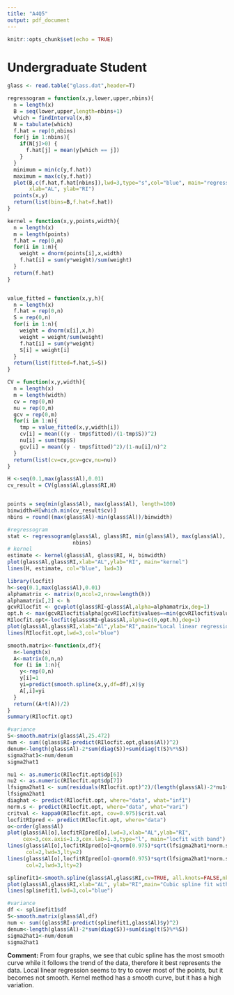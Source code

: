 ```yaml
---
title: "A4Q5"
output: pdf_document
---
```


```r
knitr::opts_chunk$set(echo = TRUE)
```

# Undergraduate Student

```r
glass <- read.table("glass.dat",header=T)
```

```r
regressogram = function(x,y,lower,upper,nbins){
  n = length(x)
  B = seq(lower,upper,length=nbins+1)
  which = findInterval(x,B)
  N = tabulate(which)
  f.hat = rep(0,nbins)
  for(j in 1:nbins){
    if(N[j]>0) {
      f.hat[j] = mean(y[which == j])
    }
  }
  minimum = min(c(y,f.hat))
  maximum = max(c(y,f.hat))
  plot(B,c(f.hat,f.hat[nbins]),lwd=3,type="s",col="blue", main="regressogram",
       xlab="AL", ylab="RI")
  points(x,y)
  return(list(bins=B,f.hat=f.hat))
}

kernel = function(x,y,points,width){
  n = length(x)
  m = length(points)
  f.hat = rep(0,m)
  for(i in 1:m){
    weight = dnorm(points[i],x,width)
    f.hat[i] = sum(y*weight)/sum(weight)
  }
  return(f.hat)
}


value_fitted = function(x,y,h){
  n = length(x)
  f.hat = rep(0,n)
  S = rep(0,n)
  for(i in 1:n){
    weight = dnorm(x[i],x,h)
    weight = weight/sum(weight)
    f.hat[i] = sum(y*weight)
    S[i] = weight[i]
  }
  return(list(fitted=f.hat,S=S))
}

CV = function(x,y,width){
  n = length(x)
  m = length(width)
  cv = rep(0,m)
  nu = rep(0,m)
  gcv = rep(0,m)
  for(i in 1:m){
    tmp = value_fitted(x,y,width[i])
    cv[i] = mean(((y - tmp$fitted)/(1-tmp$S))^2)
    nu[i] = sum(tmp$S)
    gcv[i] = mean((y - tmp$fitted)^2)/(1-nu[i]/n)^2
  }
  return(list(cv=cv,gcv=gcv,nu=nu))
}

H <-seq(0.1,max(glass$Al),0.01)
cv_result = CV(glass$Al,glass$RI,H)


points = seq(min(glass$Al), max(glass$Al), length=100)
binwidth=H[which.min(cv_result$cv)]
nbins = round((max(glass$Al)-min(glass$Al))/binwidth)

#regressogram
stat <- regressogram(glass$Al, glass$RI, min(glass$Al), max(glass$Al), 
                     nbins)
# kernel
estimate <- kernel(glass$Al, glass$RI, H, binwidth)
plot(glass$Al,glass$RI,xlab="AL",ylab="RI", main="kernel")
lines(H, estimate, col="blue", lwd=3)
```

```r
library(locfit)
h<-seq(0.1,max(glass$Al),0.01)
alphamatrix <- matrix(0,ncol=2,nrow=length(h))
alphamatrix[,2] <- h
gcvRIlocfit <- gcvplot(glass$RI~glass$Al,alpha=alphamatrix,deg=1)
opt.h <- max(gcvRIlocfit$alpha[gcvRIlocfit$values==min(gcvRIlocfit$values),2])
RIlocfit.opt<-locfit(glass$RI~glass$Al,alpha=c(0,opt.h),deg=1)
plot(glass$Al,glass$RI,xlab="Al",ylab="RI",main="Local linear regression")
lines(RIlocfit.opt,lwd=3,col="blue")

smooth.matrix<-function(x,df){
  n<-length(x)
  A<-matrix(0,n,n)
  for (i in 1:n){
    y<-rep(0,n)
    y[i]=1
    yi=predict(smooth.spline(x,y,df=df),x)$y
    A[,i]=yi
  }
  return((A+t(A))/2)
}
summary(RIlocfit.opt)

#variance
S<-smooth.matrix(glass$Al,25.472)
num <- sum((glass$RI-predict(RIlocfit.opt,glass$Al))^2)
denum<-length(glass$Al)-2*sum(diag(S))+sum(diag(t(S)%*%S))
sigma2hat1<-num/denum
sigma2hat1

nu1 <- as.numeric(RIlocfit.opt$dp[6])
nu2 <- as.numeric(RIlocfit.opt$dp[7])
lfsigma2hat1 <- sum(residuals(RIlocfit.opt)^2)/(length(glass$Al)-2*nu1+nu2)
lfsigma2hat1
diaghat <- predict(RIlocfit.opt, where="data", what="inf1")
norm.s <- predict(RIlocfit.opt, where="data", what="vari")
critval <- kappa0(RIlocfit.opt, cov=0.975)$crit.val
locfitRIpred <- predict(RIlocfit.opt, where="data")
o<-order(glass$Al)
plot(glass$Al[o],locfitRIpred[o],lwd=3,xlab="AL",ylab="RI",
     cex=3,cex.axis=1.3,cex.lab=1.3,type="l", main="locfit with band")
lines(glass$Al[o],locfitRIpred[o]+qnorm(0.975)*sqrt(lfsigma2hat1*norm.s[o]),
      col=2,lwd=3,lty=2)
lines(glass$Al[o],locfitRIpred[o]-qnorm(0.975)*sqrt(lfsigma2hat1*norm.s[o]),
      col=2,lwd=3,lty=2)
```

```r
splinefit1<-smooth.spline(glass$Al,glass$RI,cv=TRUE, all.knots=FALSE,nknots=15)
plot(glass$Al,glass$RI,xlab="AL", ylab="RI",main="Cubic spline fit with 15 knots")
lines(splinefit1,lwd=3,col="blue")

#variance
df <- splinefit1$df
S<-smooth.matrix(glass$Al,df)
num <- sum((glass$RI-predict(splinefit1,glass$Al)$y)^2)
denum<-length(glass$Al)-2*sum(diag(S))+sum(diag(t(S)%*%S))
sigma2hat1<-num/denum
sigma2hat1
```

**Comment:** From four graphs, we see that cubic spline has the most smooth curve while it follows the trend of the data, therefore it best represents the data. Local linear regression seems to try to cover most of the points, but it becomes not smooth. Kernel method has a smooth curve, but it has a high variation. 


